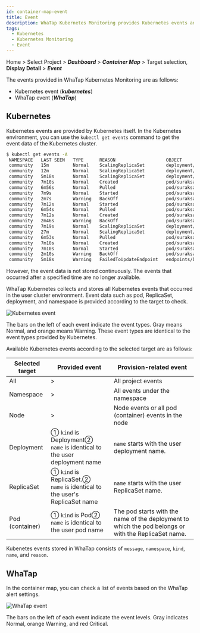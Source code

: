 ```yaml
---
id: container-map-event
title: Event
description: WhaTap Kubernetes Monitoring provides Kubernetes events and WhaTap events.
tags:
  - Kubernetes
  - Kubernetes Monitoring
  - Event
---
```


Home > Select Project > **_Dashboard_** > **_Container Map_** > Target selection, **Display Detail** > **_Event_**

The events provided in WhaTap Kubernetes Monitoring are as follows:

-   Kubernetes event (**_kubernetes_**)
-   WhaTap event (**_WhaTap_**)

## Kubernetes

Kubernetes events are provided by Kubernetes itself. In the Kubernetes environment, you can use the `kubectl get events` command to get the event data of the Kubernetes cluster.

```bash
$ kubectl get events -A
 NAMESPACE   LAST SEEN   TYPE      REASON                   OBJECT                            MESSAGE
 community   15m         Normal    ScalingReplicaSet        deployment/baekdusan              Scaled up replica set baekdusan-59554d4859 to 5`
 community   12m         Normal    ScalingReplicaSet        deployment/suraksan               Scaled down replica set suraksan-66fc4bf889 to 3
 community   5m18s       Normal    ScalingReplicaSet        deployment/baekdusan              Scaled down replica set baekdusan-59554d4859 to 3
 community   7m10s       Normal    Created                  pod/suraksan-66fc4bf889-h2cw8     Created container suraksan
 community   6m56s       Normal    Pulled                   pod/suraksan-66fc4bf889-h2cw8     Container image "123456789123.dkr.ecr.ap-northeast-2.amazonaws.com/suraksan:0.48" already present on machine
 community   7m9s        Normal    Started                  pod/suraksan-66fc4bf889-h2cw8     Started container suraksan
 community   2m7s        Warning   BackOff                  pod/suraksan-66fc4bf889-h2cw8     Back-off restarting failed container
 community   7m12s       Normal    Started                  pod/suraksan-66fc4bf889-t27rp     Started container suraksan
 community   6m54s       Normal    Pulled                   pod/suraksan-66fc4bf889-t27rp     Container image "123456789123.dkr.ecr.ap-northeast-2.amazonaws.com/suraksan:0.48" already present on machine
 community   7m12s       Normal    Created                  pod/suraksan-66fc4bf889-t27rp     Created container suraksan
 community   2m46s       Warning   BackOff                  pod/suraksan-66fc4bf889-t27rp     Back-off restarting failed container
 community   7m19s       Normal    ScalingReplicaSet        deployment/mountain               Scaled up replica set mountain-6795bfbc54 to 5
 community   27m         Normal    ScalingReplicaSet        deployment/mountain               Scaled down replica set mountain-6795bfbc54 to 4
 community   6m53s       Normal    Pulled                   pod/suraksan-66fc4bf889-mjbsj     Container image "123456789123.dkr.ecr.ap-northeast-2.amazonaws.com/suraksan:0.48" already present on machine
 community   7m10s       Normal    Created                  pod/suraksan-66fc4bf889-mjbsj     Created container suraksan
 community   7m10s       Normal    Started                  pod/suraksan-66fc4bf889-mjbsj     Started container suraksan
 community   2m10s       Warning   BackOff                  pod/suraksan-66fc4bf889-mjbsj     Back-off restarting failed container
 community   5m18s       Warning   FailedToUpdateEndpoint   endpoints/baekdusan-svc           Failed to update endpoint community/baekdusan-svc: Operation cannot be fulfilled on endpoints "baekdusan-svc": the object has been modified; please apply your changes to the latest version and try again
```

However, the event data is not stored continuously. The events that occurred after a specified time are no longer available. 

WhaTap Kubernetes collects and stores all Kubernetes events that occurred in the user cluster environment. Event data such as pod, ReplicaSet, deployment, and namespace is provided according to the target to check.

![Kubernetes event](https://img.whatap.io/media/images/whatap_kubernetes_container_map_event_k8s.png)

The bars on the left of each event indicate the event types. Gray means <span class='k8s-normal'>Normal</span>, and orange means <span class='slow'>Warning</span>. These event types are identical to the event types provided by Kubernetes.

Available Kubernetes events according to the selected target are as follows:

| Selected target | Provided event                                                                  | Provision-related event                                                                              |
| --------------- | ------------------------------------------------------------------------------- | ---------------------------------------------------------------------------------------------------- |
| All             | >                                                                               | All project events                                                                                   |
| Namespace       | >                                                                               | All events under the namespace                                                                       |
| Node            | >                                                                               | Node events or all pod (container) events in the node                                                |
| Deployment      | ① `kind` is Deployment② <br/>`name` is identical to the user deployment name    | `name` starts with the user deployment name.                                                         |
| ReplicaSet      | ① `kind` is ReplicaSet.② <br/>`name` is identical to the user's ReplicaSet name | `name` starts with the user ReplicaSet name.                                                         |
| Pod (container) | ① `kind` is Pod② <br/>`name` is identical to the user pod name                  | The pod starts with the name of the deployment to which the pod belongs or with the ReplicaSet name. |

Kubenetes events stored in WhaTap consists of `message`, `namespace`, `kind`, `name`, and `reason`.

## WhaTap

In the container map, you can check a list of events based on the WhaTap alert settings.

![WhaTap event](https://img.whatap.io/media/images/whatap_kubernetes_container_map_event_whatap.png)

The bars on the left of each event indicate the event levels. Gray indicates <span class='k8s-normal'>Normal</span>, orange <span class='slow'>Warning</span>, and red <span class='vslow'>Critical</span>.
